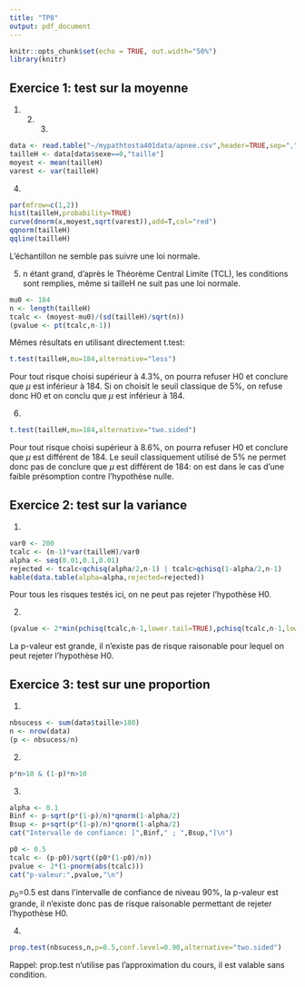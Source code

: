 ```yaml
---
title: "TP8"
output: pdf_document
---
```


```r
knitr::opts_chunk$set(echo = TRUE, out.width="50%")
library(knitr)
```

## Exercice 1: test sur la moyenne 

1. 2. 3. 
```r
data <- read.table("~/mypathtosta401data/apnee.csv",header=TRUE,sep=",")
tailleH <- data[data$sexe==0,"taille"]
moyest <- mean(tailleH)
varest <- var(tailleH)
```

4. 
```r
par(mfrow=c(1,2))
hist(tailleH,probability=TRUE)
curve(dnorm(x,moyest,sqrt(varest)),add=T,col="red")
qqnorm(tailleH)
qqline(tailleH)
```

L'échantillon ne semble pas suivre une loi normale. 

5.
n étant grand, d'après le Théorème Central Limite (TCL), les conditions sont remplies, même si tailleH ne suit pas une loi normale.
```r
mu0 <- 184
n <- length(tailleH)
tcalc <- (moyest-mu0)/(sd(tailleH)/sqrt(n))
(pvalue <- pt(tcalc,n-1))
```

Mêmes résultats en utilisant directement t.test:
```r
t.test(tailleH,mu=184,alternative="less")
```
Pour tout risque choisi supérieur à 4.3%, on pourra refuser H0 et conclure que $\mu$ est inférieur à 184. Si on choisit le seuil classique de 5%, on refuse donc H0 et on conclu que $\mu$ est inférieur à 184.

6.
```r
t.test(tailleH,mu=184,alternative="two.sided")
```
Pour tout risque choisi supérieur à 8.6%, on pourra refuser H0 et conclure que $\mu$ est différent de 184. Le seuil classiquement utilisé de 5% ne permet donc pas de conclure que $\mu$ est différent de 184: on est dans le cas d'une faible présomption contre l'hypothèse nulle.

## Exercice 2: test sur la variance 

1.
```r
var0 <- 200
tcalc <- (n-1)*var(tailleH)/var0
alpha <- seq(0.01,0.1,0.01)
rejected <- tcalc<qchisq(alpha/2,n-1) | tcalc>qchisq(1-alpha/2,n-1)
kable(data.table(alpha=alpha,rejected=rejected))
```
Pour tous les risques testés ici, on ne peut pas rejeter l'hypothèse H0. 

2.
```r
(pvalue <- 2*min(pchisq(tcalc,n-1,lower.tail=TRUE),pchisq(tcalc,n-1,lower.tail=FALSE)))
```
La p-valeur est grande, il n'existe pas de risque raisonable pour lequel on peut rejeter l'hypothèse H0. 

##  Exercice 3: test sur une proportion

1.
```r
nbsucess <- sum(data$taille>180)
n <- nrow(data)
(p <- nbsucess/n)
```

2.
```r
p*n>10 & (1-p)*n>10
```

3.
```r
alpha <- 0.1
Binf <- p-sqrt(p*(1-p)/n)*qnorm(1-alpha/2)
Bsup <- p+sqrt(p*(1-p)/n)*qnorm(1-alpha/2)
cat("Intervalle de confiance: [",Binf," ; ",Bsup,"]\n")

p0 <- 0.5
tcalc <- (p-p0)/sqrt((p0*(1-p0)/n))
pvalue <- 2*(1-pnorm(abs(tcalc)))
cat("p-valeur:",pvalue,"\n")


```
$p_0$=0.5 est dans l'intervalle de confiance de niveau 90%, la p-valeur est grande, il n'existe donc pas de risque raisonable permettant de rejeter l'hypothèse H0. 

4.
```r
prop.test(nbsucess,n,p=0.5,conf.level=0.90,alternative="two.sided")
```
Rappel: prop.test n'utilise pas l'approximation du cours, il est valable sans condition. 
